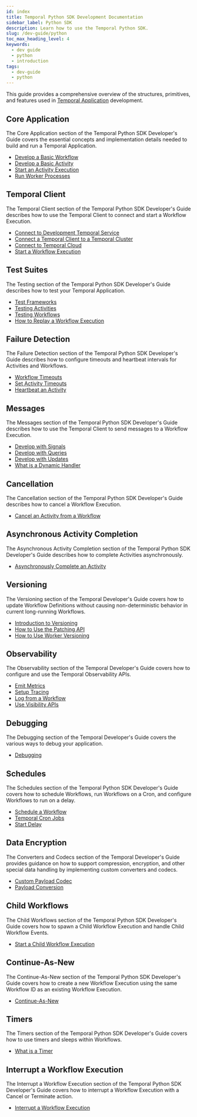 ```yaml
---
id: index
title: Temporal Python SDK Development Documentation
sidebar_label: Python SDK
description: Learn how to use the Temporal Python SDK.
slug: /dev-guide/python
toc_max_heading_level: 4
keywords:
  - dev guide
  - python
  - introduction
tags:
  - dev-guide
  - python
---
```


This guide provides a comprehensive overview of the structures, primitives, and features used in [Temporal Application](/temporal#temporal-application) development.

## Core Application

The Core Application section of the Temporal Python SDK Developer's Guide covers the essential concepts and implementation details needed to build and run a Temporal Application.

- [Develop a Basic Workflow](/dev-guide/python/core-application#develop-workflows)
- [Develop a Basic Activity](/dev-guide/python/core-application#develop-activities)
- [Start an Activity Execution](/dev-guide/python/core-application#activity-execution)
- [Run Worker Processes](/dev-guide/python/core-application#run-a-dev-worker)

## Temporal Client

The Temporal Client section of the Temporal Python SDK Developer's Guide describes how to use the Temporal Client to connect and start a Workflow Execution.

- [Connect to Development Temporal Service](/dev-guide/python/temporal-clients#connect-to-development-service)
- [Connect a Temporal Client to a Temporal Cluster](/dev-guide/python/temporal-clients#connect-to-a-dev-cluster)
- [Connect to Temporal Cloud](/dev-guide/python/temporal-clients#connect-to-temporal-cloud)
- [Start a Workflow Execution](/dev-guide/python/temporal-clients#start-workflow-execution)

## Test Suites

The Testing section of the Temporal Python SDK Developer's Guide describes how to test your Temporal Application.

- [Test Frameworks](/dev-guide/python/test-suites#test-frameworks)
- [Testing Activities](/dev-guide/python/test-suites#test-activities)
- [Testing Workflows](/dev-guide/python/test-suites#test-workflows)
- [How to Replay a Workflow Execution](/dev-guide/python/test-suites#replay)

## Failure Detection

The Failure Detection section of the Temporal Python SDK Developer's Guide describes how to configure timeouts and heartbeat intervals for Activities and Workflows.

- [Workflow Timeouts](/dev-guide/python/failure-detection#workflow-timeouts)
- [Set Activity Timeouts](/dev-guide/python/failure-detection#activity-timeouts)
- [Heartbeat an Activity](/dev-guide/python/failure-detection#activity-heartbeats)

## Messages

The Messages section of the Temporal Python SDK Developer's Guide describes how to use the Temporal Client to send messages to a Workflow Execution.

- [Develop with Signals](/dev-guide/python/messages#signals)
- [Develop with Queries](/dev-guide/python/messages#queries)
- [Develop with Updates](/dev-guide/python/messages#updates)
- [What is a Dynamic Handler](/dev-guide/python/messages#dynamic-handler)

## Cancellation

The Cancellation section of the Temporal Python SDK Developer's Guide describes how to cancel a Workflow Execution.

- [Cancel an Activity from a Workflow](/dev-guide/python/cancellation#cancel-an-activity)

## Asynchronous Activity Completion

The Asynchronous Activity Completion section of the Temporal Python SDK Developer's Guide describes how to complete Activities asynchronously.

- [Asynchronously Complete an Activity](/dev-guide/python/asynchronous-activity-completion#asynchronously-complete-an-activity)

## Versioning

The Versioning section of the Temporal Developer's Guide covers how to update Workflow Definitions without causing non-deterministic behavior in current long-running Workflows.

- [Introduction to Versioning](/dev-guide/python/versioning#introduction-to-versioning)
- [How to Use the Patching API](/dev-guide/python/versioning#python-sdk-patching-api)
- [How to Use Worker Versioning](/dev-guide/python/versioning#worker-versioning)

## Observability

The Observability section of the Temporal Developer's Guide covers how to configure and use the Temporal Observability APIs.

- [Emit Metrics](/dev-guide/python/observability#metrics)
- [Setup Tracing](/dev-guide/python/observability#tracing)
- [Log from a Workflow](/dev-guide/python/observability#logging)
- [Use Visibility APIs](/dev-guide/python/observability#visibility)

## Debugging

The Debugging section of the Temporal Developer's Guide covers the various ways to debug your application.

- [Debugging](/dev-guide/python/debugging#debug)

## Schedules

The Schedules section of the Temporal Python SDK Developer's Guide covers how to schedule Workflows, run Workflows on a Cron, and configure Workflows to run on a delay.

- [Schedule a Workflow](/dev-guide/python/schedules#schedule-a-workflow)
- [Temporal Cron Jobs](/dev-guide/python/schedules#temporal-cron-jobs)
- [Start Delay](/dev-guide/python/schedules#start-delay)

## Data Encryption

The Converters and Codecs section of the Temporal Developer's Guide provides guidance on how to support compression, encryption, and other special data handling by implementing custom converters and codecs.

- [Custom Payload Codec](/dev-guide/python/data-encryption#custom-payload-codec)
- [Payload Conversion](/dev-guide/python/data-encryption#payload-conversion)

## Child Workflows

The Child Workflows section of the Temporal Python SDK Developer's Guide covers how to spawn a Child Workflow Execution and handle Child Workflow Events.

- [Start a Child Workflow Execution](/dev-guide/python/child-workflows)

## Continue-As-New

The Continue-As-New section of the Temporal Python SDK Developer's Guide covers how to create a new Workflow Execution using the same Workflow ID as an existing Workflow Execution.

- [Continue-As-New](/dev-guide/python/continue-as-new)

## Timers

The Timers section of the Temporal Python SDK Developer's Guide covers how to use timers and sleeps within Workflows.

- [What is a Timer](/dev-guide/python/timers)

## Interrupt a Workflow Execution

The Interrupt a Workflow Execution section of the Temporal Python SDK Developer's Guide covers how to interrupt a Workflow Execution with a Cancel or Terminate action.

- [Interrupt a Workflow Execution](/dev-guide/python/interrupt-a-workflow-execution)